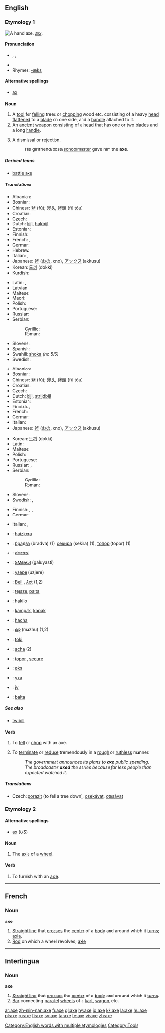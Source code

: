 {{wikipedia|Axe (disambiguation)}}
==English==

===Etymology 1===
[[Image:Accetta.jpg|thumb|right|A hand axe.]]
{{OE.}} ''[[æx]]''.

====Pronunciation====
* {{AHD|ăks}}, {{IPA|/æks/}}, {{SAMPA|/{ks/}}
* {{audio|en-us-axe.ogg|Audio (US)}}
* Rhymes: [[Rhymes:English:-æks|-æks]]

====Alternative spellings====
* [[ax#Etymology 2|ax]]

====Noun====
{{wikipedia}}
{{en-noun}}

# A [[tool]] for [[fell]]ing trees or [[chop]]ping wood etc. consisting of a heavy <!-- [[metallic]] (material is not essential, the axes used to be of stone in the stone age --> [[head]] [[flatten]]ed to a [[blade]] on one side, and a <!-- usually wooden (material is not essential) --> [[handle]] attached to it.
# An [[ancient]] [[weapon]] consisting of a <!-- [[metallic]] --> [[head]] that has one or two [[blade]]s and a long [[handle]].
# {{colloquial}} A dismissal or rejection.
#: His girlfriend/boss/[[schoolmaster]] gave him the '''axe'''.

=====Derived terms=====
* [[battle axe]]

=====Translations=====
{{trans-top|tool}}
* Albanian: {{t-|sq|sëpatë|xs=Albanian}}
* Bosnian: {{t-|bs|sjekira|f}}
* Chinese: [[斧]] (fǔ); [[斧头]], [[斧頭]] (fǔ tóu)
* Croatian: {{t-|hr|sjekira|f}}
* Czech: {{t+|cs|sekera|f}}
* Dutch: [[bijl]], [[hakbijl]]
* Estonian: {{t-|et|kirves}}
* Finnish: {{t+|fi|kirves}}
* French: {{t+|fr|hache|f}}, {{t+|fr|cognée|f}}
* German: {{t+|de|Axt|f}}
* Hebrew: {{t|he|גרזן|m|tr=garzen}}
* Italian: {{t+|it|ascia|f}}, {{t+|it|accetta|f}}
* Japanese: [[斧]] ([[おの]], ono), [[アックス]] (akkusu)
* Korean: [[도끼]] (dokki)
* Kurdish: {{KUchar|[[ته‌ور]]}}
{{trans-mid}}
* Latin: {{t-|la|ascia|f}}, {{t-|la|securis|f}}
* Latvian: {{t-|lv|cirvis|m|xs=Latvian}}
* Maltese: {{t|mt|mannara|f|xs=Maltese}}
* Maori: {{t-|mi|toki|xs=Maori}}
* Polish: {{t|pl|siekiera|f}}
* Portuguese: {{t|pt|machado|m}}
* Russian: {{t|ru|топор|m|tr=topór}}
* Serbian:
*: Cyrillic: {{t-|sr|секира|f}}
*: Roman: {{t-|sr|sekira|f}}
* Slovene: {{t+|sl|sekira|f}}
* Spanish: {{t+|es|hacha|f}}
* Swahili: [[shoka]] ''(nc 5/6)''
* Swedish: {{t+|sv|yxa|c}}
{{trans-bottom}}

{{trans-top|an ancient weapon}}
* Albanian: {{t-|sq|sëpatë|xs=Albanian}}
* Bosnian: {{t-|bs|sjekira|f}}
* Chinese: [[斧]] (fǔ); [[斧头]], [[斧頭]] (fǔ tóu)
* Croatian: {{t-|hr|sjekira|f}}
* Czech: {{t+|cs|sekera|f}}
* Dutch: [[bijl]], [[strijdbijl]]
* Estonian: {{t-|et|kirves}}
* Finnish: {{t+|fi|kirves}}, {{t|fi|sotakirves}}
* French: {{t+|fr|hache|f}}
* German: {{t|de|Streitaxt|f}}
* Italian: {{t+|it|ascia|f}}
* Japanese: [[斧]] ([[おの]], ono), [[アックス]] (akkusu)
{{trans-mid}}
* Korean: [[도끼]] (dokki)
* Latin: {{t-|la|securis|f}}
* Maltese: {{t|mt|mannara|f|xs=Maltese}}
* Polish: {{t|pl|topór|m}}
* Portuguese: {{t|pt|machado|m}}
* Russian: {{t|ru|топор|m|tr=topór}}, {{t+|ru|секира|f|tr=s'ekíra}}
* Serbian:
*: Cyrillic: {{t-|sr|секира|f}}
*: Roman: {{t-|sr|sekira|f}}
* Slovene: {{t+|sl|sekira|f}}
* Swedish: {{t+|sv|yxa|c}}, {{t|sv|stridsyxa|c}}
{{trans-bottom}}

{{trans-top|rejection}}
* Finnish: {{t|fi|potku|alt=potkut}}, {{t+|fi|rukkanen|alt=rukkaset}}, {{t+|fi|kenkä|alt=kenkää}}
* German: {{t+|de|Korb|m}}
{{trans-mid}}
* Italian: {{t+|it|taglio|m}}, {{t|it|scarto|m}}
{{trans-bottom}}

{{checktrans-top}}
* {{ttbc|Basque}}: [[haizkora]]
* {{ttbc|Bulgarian}}: [[брадва]] (bradva) {{f}} (1), [[секира]] (sekira) {{f}} (1), [[топор]] (topor) {{m}} (1)
* {{ttbc|Catalan}}: [[destral]] {{f}}
* {{ttbc|Cherokee}}: [[ᎦᎷᏯᏍᏘ]] (galuyasti)
* {{ttbc|Erzya}}: [[узере]] (uzjere)
* {{ttbc|German}}: [[Beil]] {{n}}, [[Axt]] {{f}} (1,2)
* {{ttbc|Hungarian}}: [[fejsze]], [[balta]]
* {{ttbc|Ido}}: hakilo
* {{ttbc|Indonesian}}: [[kampak]], [[kapak]]
{{checktrans-mid}}
* {{ttbc|Interlingua}}: [[hacha]]
* {{ttbc|Malayalam}}: [[മഴു]] (mazhu) (1,2)
* {{ttbc|Maori}}: [[toki]]
* {{ttbc|Portuguese}}: [[acha]] {{f}} (2)
* {{ttbc|Romanian}}: [[topor]] {{m|f}}, [[secure]] {{f}}
* {{ttbc|Norwegian}}: [[øks]] {{f}}
* {{ttbc|Swedish}}: [[yxa]]
* {{ttbc|Tupinambá}}: [[îy]]
* {{ttbc|Turkish}}: [[balta]]
{{checktrans-bottom}}

=====See also=====
* [[twibill]]

====Verb====
{{en-verb|ax|ing}}

# {{transitive}} To [[fell]] or [[chop]] with an axe.
# {{transitive}} To [[terminate]] or [[reduce]] tremendously in a [[rough]] or [[ruthless]] manner.
#: ''The government announced its plans to '''axe''' public spending.''
#: ''The broadcaster '''axed''' the series because far less people than expected watched it.''

=====Translations=====
{{trans-top|fell or chop}}
* Czech: [[porazit]] (to fell a tree down), [[osekávat]], [[otesávat]]
{{trans-bottom}}

===Etymology 2===

====Alternative spellings====
* [[ax#Etymology 2|ax]] (''US'')

====Noun====
{{en-noun}}

# {{archaic}} The [[axle]] of a [[wheel]].

====Verb====
{{en-verb|ax|ing}}

# To furnish with an [[axle]].

[[Category:English words with multiple etymologies]]
[[Category:Tools]]

----

==French==

===Noun===
'''axe'''

# [[Straight line]] that [[cross]]es the [[center]] of a [[body]] and around which it [[turn]]s; [[axia]].
# [[Rod]] on which a wheel revolves; [[axle]]

----

==Interlingua==

===Noun===
'''axe'''

# [[Straight line]] that [[cross]]es the [[center]] of a [[body]] and around which it [[turn]]s.
# [[Bar]] connecting [[parallel]] [[wheel]]s of a [[kart]], [[wagon]], etc.

[[ar:axe]]
[[zh-min-nan:axe]]
[[fr:axe]]
[[gl:axe]]
[[hy:axe]]
[[io:axe]]
[[kk:axe]]
[[la:axe]]
[[hu:axe]]
[[pl:axe]]
[[ru:axe]]
[[fi:axe]]
[[sv:axe]]
[[ta:axe]]
[[te:axe]]
[[vi:axe]]
[[zh:axe]]